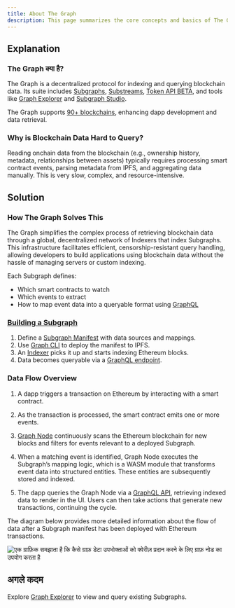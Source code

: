 ```yaml
---
title: About The Graph
description: This page summarizes the core concepts and basics of The Graph Network.
---
```


## Explanation

### The Graph क्या है?

The Graph is a decentralized protocol for indexing and querying blockchain data. Its suite includes [Subgraphs](/subgraphs/developing/subgraphs/), [Substreams](/substreams/introduction/), [Token API BETA](/token-api/quick-start/), and tools like [Graph Explorer](/subgraphs/explorer/) and [Subgraph Studio](/subgraphs/developing/deploying/using-subgraph-studio/).

The Graph supports [90+ blockchains](/supported-networks/), enhancing dapp development and data retrieval.

### Why is Blockchain Data Hard to Query?

Reading onchain data from the blockchain (e.g., ownership history, metadata, relationships between assets) typically requires processing smart contract events, parsing metadata from IPFS, and aggregating data manually. This is very slow, complex, and resource-intensive.

## Solution

### How The Graph Solves This

The Graph simplifies the complex process of retrieving blockchain data through a global, decentralized network of Indexers that index Subgraphs. This infrastructure facilitates efficient, censorship-resistant query handling, allowing developers to build applications using blockchain data without the hassle of managing servers or custom indexing.

Each Subgraph defines:

- Which smart contracts to watch
- Which events to extract
- How to map event data into a queryable format using [GraphQL](https://graphql.org/learn/)

### [Building a Subgraph](/subgraphs/developing/creating/starting-your-subgraph/)

1. Define a [Subgraph Manifest](/subgraphs/developing/creating/subgraph-manifest/) with data sources and mappings.
2. Use [Graph CLI](https://github.com/graphprotocol/graph-tooling/tree/main/packages/cli) to deploy the manifest to IPFS.
3. An [Indexer](/indexing/overview/) picks it up and starts indexing Ethereum blocks.
4. Data becomes queryable via a [GraphQL endpoint](/subgraphs/querying/graphql-api/).

### Data Flow Overview

1. A dapp triggers a transaction on Ethereum by interacting with a smart contract.

2. As the transaction is processed, the smart contract emits one or more events.

3. [Graph Node](/indexing/tooling/graph-node/) continuously scans the Ethereum blockchain for new blocks and filters for events relevant to a deployed Subgraph.

4. When a matching event is identified, Graph Node executes the Subgraph’s mapping logic, which is a WASM module that transforms event data into structured entities. These entities are subsequently stored and indexed.

5. The dapp queries the Graph Node via a [GraphQL API](https://graphql.org/learn/), retrieving indexed data to render in the UI. Users can then take actions that generate new transactions, continuing the cycle.

The diagram below provides more detailed information about the flow of data after a Subgraph manifest has been deployed with Ethereum transactions.

![एक ग्राफ़िक समझाता है कि कैसे ग्राफ़ डेटा उपभोक्ताओं को क्वेरीज़ प्रदान करने के लिए ग्राफ़ नोड का उपयोग करता है](/img/graph-dataflow.png)

## अगले कदम

Explore [Graph Explorer](https://thegraph.com/explorer) to view and query existing Subgraphs.
